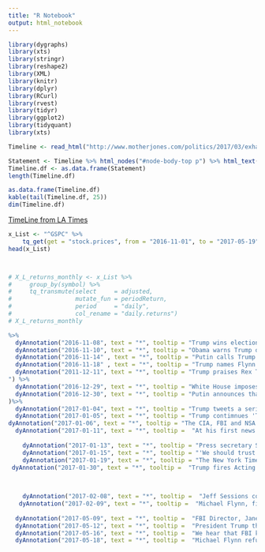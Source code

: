 ```yaml
---
title: "R Notebook"
output: html_notebook
---
```



```r
library(dygraphs)
library(xts)
library(stringr)
library(reshape2)
library(XML)
library(knitr)
library(dplyr)
library(RCurl)
library(rvest)
library(tidyr)
library(ggplot2)
library(tidyquant)
library(xts)
```


```r
Timeline <- read_html("http://www.motherjones.com/politics/2017/03/exhaustive-history-donald-trump-russia-scandal-timeline")
```

```r
Statement <- Timeline %>% html_nodes("#node-body-top p") %>% html_text()
Timeline.df <- as.data.frame(Statement)
length(Timeline.df)

as.data.frame(Timeline.df) 
kable(tail(Timeline.df, 25))
dim(Timeline.df)

```


[TimeLine from LA Times](http://www.latimes.com/politics/la-na-pol-trump-flynn-comey-russia-timeline-2017-htmlstory.html)



```r
x_List <- "^GSPC" %>%
    tq_get(get = "stock.prices", from = "2016-11-01", to = "2017-05-19")
head(x_List)



# X_L_returns_monthly <- x_List %>%
#     group_by(symbol) %>%
#     tq_transmute(select     = adjusted, 
#                  mutate_fun = periodReturn, 
#                  period     = "daily", 
#                  col_rename = "daily.returns") 
# X_L_returns_monthly
```


```r
%>%
  dyAnnotation("2016-11-08", text = "*", tooltip = "Trump wins election. Trump, defying polls, shocks the political establishment and beats Hillary Clinton to become the 45th president of the United States. It’s widely considered to be one of the biggest upsets in American political history.") %>%
  dyAnnotation("2016-11-10", text = "*", tooltip = "Obama warns Trump during a 90-minute meeting at the White House that Flynn, a former U.S. Army lieutenant general and Defense Intelligence Agency chief, is a problem. The warning comes out in May during Sally Yates’ testimony before Congress." ) %>%
  dyAnnotation("2016-11-14" , text = "*", tooltip = "Putin calls Trump to congratulate him on his victory. According to a release by Trump’s transition team, the two men discuss 'a range of issues including the threats and challenges facing the United States and Russia.' It goes on to add that Trump looks forward to 'a strong and enduring relationship with Russia and the people of Russia.'") %>%
  dyAnnotation("2016-11-18" , text = "*", tooltip = "Trump names Flynn as his choice as National Security Advisor") %>%
  dyAnnotation("2011-12-11", text = "*", tooltip = "Trump praises Rex Tillerson, chairman of ExxonMobil and recipient of Russia’s “Order of Friendship” Medal from Vladimir Putin in 2013, as “much more than a business executive” and a “world-class player.” Trump says Tillerson “knows many of the players” and did “massive deals in Russia” for Exxon. Two days later, Trump nominates him to be secretary of state.
") %>%
  dyAnnotation("2016-12-29", text = "*", tooltip = "White House imposes sanctions on Russia in response to her hacking of the DNC last summer and other interference in the U.S. Presidential election. Flynn, the incoming Nat. Security advisor, contacts the Russian Ambassador.") %>%
  dyAnnotation("2016-12-30", text = "*", tooltip = "Putin announces that he will not retailate against the US sanctions. It is very unusual for the Russians not to do this. Trump praises this announcement on Twitter"
)%>%
  dyAnnotation("2017-01-04", text = "*", tooltip = "Trump tweets a series of attacks on the integrity of the US intelligence community’s findings that Russia had hacked the election.") %>%
  dyAnnotation("2017-01-05", text = "*", tooltip = "Trump contimnues 'Tweet Storm'" )%>%
dyAnnotation("2017-01-06", text = "*", tooltip = "The CIA, FBI and NSA release their unclassified report, concluding unanimously, “Vladimir Putin ordered an influence campaign in 2016 aimed at the US presidential election.” The three intelligence agencies agree that “the Russian government aspired to help President-elect Trump’s election chances when possible.” The report also states that WikiLeaks had been Russia’s conduit for the effort, writing “We assess with high confidence that Russian military intelligence (General Staff Main Intelligence Directorate or GRU) used the Guccifer 2.0 persona and DCLeaks.com to release US victim data obtained in cyber operations publicly and in exclusives to media outlets and relayed material to WikiLeaks.(Source:http://billmoyers.com/story/the-trump-resistance-plan-a-timeline-russia-and-president-trump/)”" %>%  
  dyAnnotation("2017-01-11", text = "*", tooltip =  "At his first news conference, Trump says, 'As far as hacking, I think it was Russia. But I think we also get hacked by other countries and other people.' Also, Trump’s outside lawyer and a partner in the Morgan, Lewis & Bockius law firm, presents the plan to deal with Trump’s business conflicts of interest during his presidency. The plan allows Trump to retain beneficial ownership in all of his businesses. " ) %>%
    
    dyAnnotation("2017-01-13", text = "*", tooltip = "Press secretary Sean Spicer says, in response to WaPo atricle about Michael Flynn's conversations with the Russian Ambassador,  'it was only one call. They exchanged logistical information” for an upcoming call between Trump and Vladimir Putin after the inauguration.'") %>% 
    dyAnnotation("2017-01-15", text = "*", tooltip = "'We should trust Putin,' Trump tells The Times of London. Expressing once again his skepticism about NATO, Trump lambastes German Chancellor Angela Merkel.") %>% 
    dyAnnotation("2017-01-19", text = "*", tooltip = "The New York Times reports that former Trump campaign manager Paul Manafort, along with advisers Roger Stone and Carter Page, are under investigation in connection with possible links to Russia.") %>% 
 dyAnnotation("2017-01-30", text = "*", tooltip =  "Trump fires Acting Attorney General Sally Yates. According to his statement, the reason was that she had “betrayed the Department of Justice” by refusing to defend Trump’s travel ban in court.") %>% 
    
    

    dyAnnotation("2017-02-08", text = "*", tooltip =  "Jeff Sessions confirmed as Atty. General." ) %>% 
   dyAnnotation("2017-02-09", text = "*", tooltip =  "Michael Flynn, fired National Security Director, says, regarding his conversations of 12/29 with the Russian Ambassador, that the subject of sanctions may have come up though he has no recollection of it." ) %>% 
  
  dyAnnotation("2017-05-09", text = "*", tooltip =  "FBI Director, Janes Comey fired.") 
  dyAnnotation("2017-05-12", text = "*", tooltip =  "President Trump threatens on Twitter that he has tapes of his meeting with Comey") 
  dyAnnotation("2017-05-16", text = "*", tooltip =  "We hear that FBI keeps copious notes and memos on much of its interactions with the President.")
  dyAnnotation("2017-05-18", text = "*", tooltip =  "Michael Flynn refuses to comply with Congressional supoena to provide relevant documents to the Committee's investigation into Russian interference. Flynn also say he has been in contact with the President. Says the President told him to stay strong." ) 
  
```

